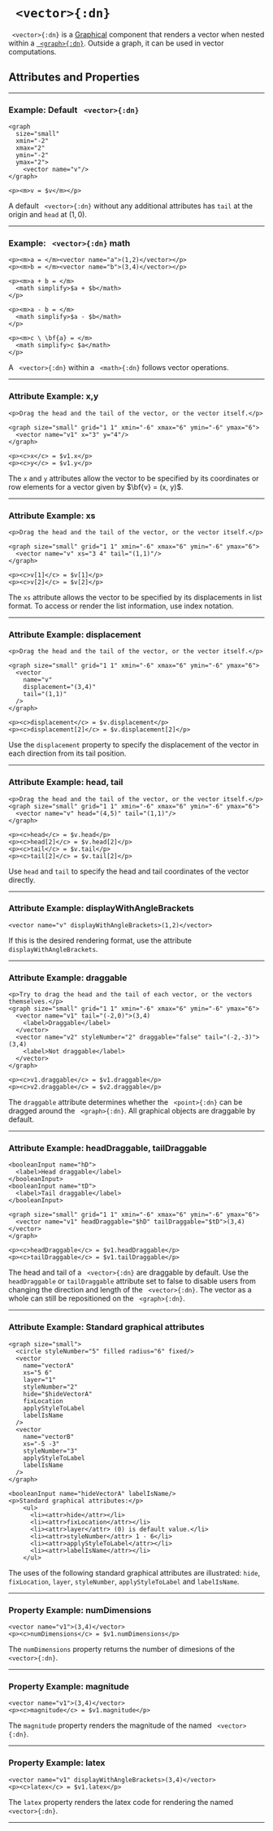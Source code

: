 


# ` <vector>{:dn}`

` <vector>{:dn}` is a [Graphical](../document_structure/essentialConcepts/#componentTypes)
component that renders a vector when nested within a [` <graph>{:dn}`](graph.mdx). Outside a graph, it can be used in vector computations.

## Attributes and Properties 
 <AttrDisplay name='vector'/> 
 <PropDisplay name='vector'/>


---

### Example: Default ` <vector>{:dn}`


```doenet-editor-horiz
<graph 
  size="small" 
  xmin="-2" 
  xmax="2" 
  ymin="-2" 
  ymax="2">
    <vector name="v"/>
</graph>

<p><m>v = $v</m></p>
```



A default ` <vector>{:dn}` without any additional attributes has `tail` at the origin and `head` at $(1,0)$.



---

### Example: ` <vector>{:dn}` math


```doenet-editor-horiz
<p><m>a = </m><vector name="a">(1,2)</vector></p>
<p><m>b = </m><vector name="b">(3,4)</vector></p>

<p><m>a + b = </m>
  <math simplify>$a + $b</math>
</p>

<p><m>a - b = </m>
  <math simplify>$a - $b</math>
</p>

<p><m>c \ \bf{a} = </m> 
  <math simplify>c $a</math>
</p>
```



A ` <vector>{:dn}` within a ` <math>{:dn}` follows vector operations.



---

### Attribute Example: x,y


```doenet-editor-horiz
<p>Drag the head and the tail of the vector, or the vector itself.</p>

<graph size="small" grid="1 1" xmin="-6" xmax="6" ymin="-6" ymax="6">
  <vector name="v1" x="3" y="4"/>
</graph>

<p><c>x</c> = $v1.x</p>
<p><c>y</c> = $v1.y</p>      
```



The `x` and `y` attributes allow the vector to be specified by its coordinates or row 
elements for a vector given by $\bf{v} = (x, y)$.



---

### Attribute Example: xs


```doenet-editor-horiz
<p>Drag the head and the tail of the vector, or the vector itself.</p>

<graph size="small" grid="1 1" xmin="-6" xmax="6" ymin="-6" ymax="6">
  <vector name="v" xs="3 4" tail="(1,1)"/>
</graph>

<p><c>v[1]</c> = $v[1]</p>  
<p><c>v[2]</c> = $v[2]</p>   
```



The `xs` attribute allows the vector to be specified by its displacements in list format. To 
access or render the list information, use index notation.



---

### Attribute Example: displacement


```doenet-editor-horiz
<p>Drag the head and the tail of the vector, or the vector itself.</p>

<graph size="small" grid="1 1" xmin="-6" xmax="6" ymin="-6" ymax="6">
  <vector 
    name="v" 
    displacement="(3,4)" 
    tail="(1,1)"
  />
</graph>

<p><c>displacement</c> = $v.displacement</p>
<p><c>displacement[2]</c> = $v.displacement[2]</p>
```



Use the `displacement` property to specify the displacement of the vector in each direction from its tail position.



---

### Attribute Example: head, tail


```doenet-editor-horiz
<p>Drag the head and the tail of the vector, or the vector itself.</p>
<graph size="small" grid="1 1" xmin="-6" xmax="6" ymin="-6" ymax="6">
  <vector name="v" head="(4,5)" tail="(1,1)"/>
</graph>

<p><c>head</c> = $v.head</p>
<p><c>head[2]</c> = $v.head[2]</p>  
<p><c>tail</c> = $v.tail</p>
<p><c>tail[2]</c> = $v.tail[2]</p>   
```



Use `head` and `tail` to specify the head and tail coordinates of the vector directly.



---

### Attribute Example: displayWithAngleBrackets


```doenet-example
<vector name="v" displayWithAngleBrackets>(1,2)</vector>      
```



If this is the desired rendering format, use the attribute `displayWithAngleBrackets`.



---

### Attribute Example: draggable


```doenet-example
<p>Try to drag the head and the tail of each vector, or the vectors themselves.</p>
<graph size="small" grid="1 1" xmin="-6" xmax="6" ymin="-6" ymax="6">
  <vector name="v1" tail="(-2,0)">(3,4)
    <label>Draggable</label>
  </vector>
  <vector name="v2" styleNumber="2" draggable="false" tail="(-2,-3)">(3,4)
    <label>Not draggable</label>
  </vector>
</graph>

<p><c>v1.draggable</c> = $v1.draggable</p>
<p><c>v2.draggable</c> = $v2.draggable</p>
```



The `draggable` attribute determines whether the ` <point>{:dn}` can be dragged around the ` <graph>{:dn}`. All graphical objects are draggable by default.



---

### Attribute Example: headDraggable, tailDraggable


```doenet-example
<booleanInput name="hD">
  <label>Head draggable</label>
</booleanInput>
<booleanInput name="tD">
  <label>Tail draggable</label>
</booleanInput>

<graph size="small" grid="1 1" xmin="-6" xmax="6" ymin="-6" ymax="6">
  <vector name="v1" headDraggable="$hD" tailDraggable="$tD">(3,4)</vector>
</graph>

<p><c>headDraggable</c> = $v1.headDraggable</p>
<p><c>tailDraggable</c> = $v1.tailDraggable</p>
```



The head and tail of a ` <vector>{:dn}` are draggable by default. Use the `headDraggable` or `tailDraggable` attribute set to false to disable users from changing the direction and length of the ` <vector>{:dn}`. The vector as a whole can still be repositioned on the ` <graph>{:dn}`.



---

### Attribute Example: Standard graphical attributes


```doenet-editor-horiz
<graph size="small">
  <circle styleNumber="5" filled radius="6" fixed/>
  <vector 
    name="vectorA" 
    xs="5 6" 
    layer="1" 
    styleNumber="2" 
    hide="$hideVectorA" 
    fixLocation 
    applyStyleToLabel 
    labelIsName
  />
  <vector 
    name="vectorB" 
    xs="-5 -3"
    styleNumber="3" 
    applyStyleToLabel 
    labelIsName
  />
</graph>

<booleanInput name="hideVectorA" labelIsName/>
<p>Standard graphical attributes:</p>
    <ul>
      <li><attr>hide</attr></li>
      <li><attr>fixLocation</attr></li>
      <li><attr>layer</attr> (0) is default value.</li>
      <li><attr>styleNumber</attr> 1 - 6</li>
      <li><attr>applyStyleToLabel</attr></li>
      <li><attr>labelIsName</attr></li>
    </ul>
```



The uses of the following standard graphical attributes are illustrated: `hide`, `fixLocation`, `layer`, `styleNumber`, `applyStyleToLabel` and `labelIsName`.



---

### Property Example: numDimensions


```doenet-example
<vector name="v1">(3,4)</vector>
<p><c>numDimensions</c> = $v1.numDimensions</p>
```



The `numDimensions` property returns the number of dimesions of the ` <vector>{:dn}`.



---

### Property Example: magnitude


```doenet-example
<vector name="v1">(3,4)</vector>
<p><c>magnitude</c> = $v1.magnitude</p>
```



The `magnitude` property renders the magnitude of the named ` <vector>{:dn}`.



---

### Property Example: latex


```doenet-example
<vector name="v1" displayWithAngleBrackets>(3,4)</vector>
<p><c>latex</c> = $v1.latex</p>
```



The `latex` property renders the latex code for rendering the named ` <vector>{:dn}`.


---
